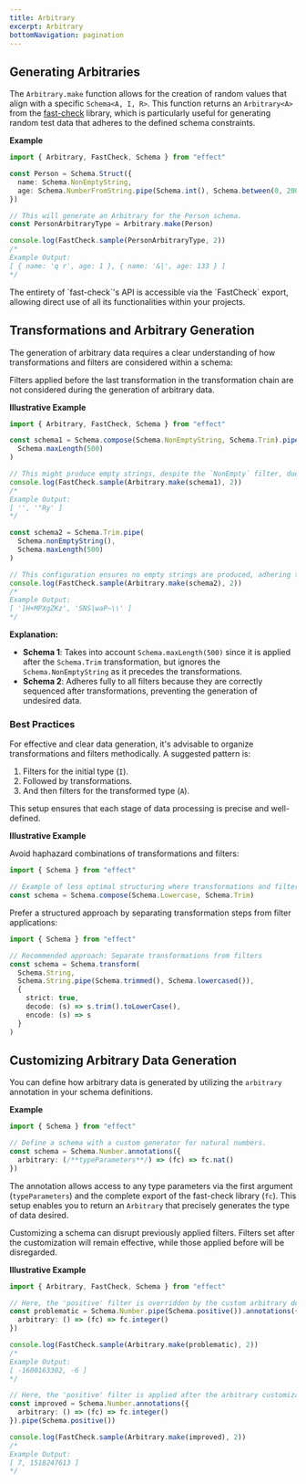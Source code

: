 ```yaml
---
title: Arbitrary
excerpt: Arbitrary
bottomNavigation: pagination
---
```


## Generating Arbitraries

The `Arbitrary.make` function allows for the creation of random values that align with a specific `Schema<A, I, R>`.
This function returns an `Arbitrary<A>` from the [fast-check](https://github.com/dubzzz/fast-check) library,
which is particularly useful for generating random test data that adheres to the defined schema constraints.

**Example**

```ts twoslash
import { Arbitrary, FastCheck, Schema } from "effect"

const Person = Schema.Struct({
  name: Schema.NonEmptyString,
  age: Schema.NumberFromString.pipe(Schema.int(), Schema.between(0, 200))
})

// This will generate an Arbitrary for the Person schema.
const PersonArbitraryType = Arbitrary.make(Person)

console.log(FastCheck.sample(PersonArbitraryType, 2))
/*
Example Output:
[ { name: 'q r', age: 1 }, { name: '&|', age: 133 } ]
*/
```

<Info>
  The entirety of `fast-check`'s API is accessible via the `FastCheck` export,
  allowing direct use of all its functionalities within your projects.
</Info>

## Transformations and Arbitrary Generation

The generation of arbitrary data requires a clear understanding of how transformations and filters are considered within a schema:

<Warning>
  Filters applied before the last transformation in the transformation chain
  are not considered during the generation of arbitrary data.
</Warning>

**Illustrative Example**

```ts twoslash
import { Arbitrary, FastCheck, Schema } from "effect"

const schema1 = Schema.compose(Schema.NonEmptyString, Schema.Trim).pipe(
  Schema.maxLength(500)
)

// This might produce empty strings, despite the `NonEmpty` filter, due to the sequence of filters.
console.log(FastCheck.sample(Arbitrary.make(schema1), 2))
/*
Example Output:
[ '', '"Ry' ]
*/

const schema2 = Schema.Trim.pipe(
  Schema.nonEmptyString(),
  Schema.maxLength(500)
)

// This configuration ensures no empty strings are produced, adhering to the `nonEmpty()` filter properly.
console.log(FastCheck.sample(Arbitrary.make(schema2), 2))
/*
Example Output:
[ ']H+MPXgZKz', 'SNS|waP~\\' ]
*/
```

**Explanation:**

- **Schema 1**: Takes into account `Schema.maxLength(500)` since it is applied after the `Schema.Trim` transformation, but ignores the `Schema.NonEmptyString` as it precedes the transformations.
- **Schema 2**: Adheres fully to all filters because they are correctly sequenced after transformations, preventing the generation of undesired data.

### Best Practices

For effective and clear data generation, it's advisable to organize transformations and filters methodically. A suggested pattern is:

1. Filters for the initial type (`I`).
2. Followed by transformations.
3. And then filters for the transformed type (`A`).

This setup ensures that each stage of data processing is precise and well-defined.

**Illustrative Example**

Avoid haphazard combinations of transformations and filters:

```ts twoslash
import { Schema } from "effect"

// Example of less optimal structuring where transformations and filters are mixed:
const schema = Schema.compose(Schema.Lowercase, Schema.Trim)
```

Prefer a structured approach by separating transformation steps from filter applications:

```ts twoslash
import { Schema } from "effect"

// Recommended approach: Separate transformations from filters
const schema = Schema.transform(
  Schema.String,
  Schema.String.pipe(Schema.trimmed(), Schema.lowercased()),
  {
    strict: true,
    decode: (s) => s.trim().toLowerCase(),
    encode: (s) => s
  }
)
```

## Customizing Arbitrary Data Generation

You can define how arbitrary data is generated by utilizing the `arbitrary` annotation in your schema definitions.

**Example**

```ts twoslash
import { Schema } from "effect"

// Define a schema with a custom generator for natural numbers.
const schema = Schema.Number.annotations({
  arbitrary: (/**typeParameters**/) => (fc) => fc.nat()
})
```

The annotation allows access to any type parameters via the first argument (`typeParameters`) and the complete export of the fast-check library (`fc`).
This setup enables you to return an `Arbitrary` that precisely generates the type of data desired.

<Warning>
  Customizing a schema can disrupt previously applied filters. Filters set
  after the customization will remain effective, while those applied before
  will be disregarded.
</Warning>

**Illustrative Example**

```ts twoslash
import { Arbitrary, FastCheck, Schema } from "effect"

// Here, the 'positive' filter is overridden by the custom arbitrary definition
const problematic = Schema.Number.pipe(Schema.positive()).annotations({
  arbitrary: () => (fc) => fc.integer()
})

console.log(FastCheck.sample(Arbitrary.make(problematic), 2))
/*
Example Output:
[ -1600163302, -6 ]
*/

// Here, the 'positive' filter is applied after the arbitrary customization, ensuring it is considered
const improved = Schema.Number.annotations({
  arbitrary: () => (fc) => fc.integer()
}).pipe(Schema.positive())

console.log(FastCheck.sample(Arbitrary.make(improved), 2))
/*
Example Output:
[ 7, 1518247613 ]
*/
```
